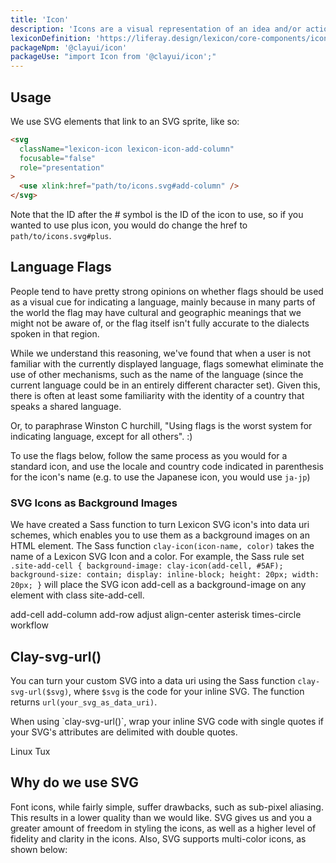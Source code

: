 ```yaml
---
title: 'Icon'
description: 'Icons are a visual representation of an idea and/or action.'
lexiconDefinition: 'https://liferay.design/lexicon/core-components/icons/'
packageNpm: '@clayui/icon'
packageUse: "import Icon from '@clayui/icon';"
---
```


## Usage

We use SVG elements that link to an SVG sprite, like so:

```html
<svg
  className="lexicon-icon lexicon-icon-add-column"
  focusable="false"
  role="presentation"
>
  <use xlink:href="path/to/icons.svg#add-column" />
</svg>
```

Note that the ID after the # symbol is the ID of the icon to use, so if you wanted to use plus icon, you would do change the href to `path/to/icons.svg#plus`.

## Language Flags

People tend to have pretty strong opinions on whether flags should be used as a visual cue for indicating a language, mainly because in many parts of the world the flag may have cultural and geographic meanings that we might not be aware of, or the flag itself isn't fully accurate to the dialects spoken in that region.

While we understand this reasoning, we've found that when a user is not familiar with the currently displayed language, flags somewhat eliminate the use of other mechanisms, such as the name of the language (since the current language could be in an entirely different character set). Given this, there is often at least some familiarity with the identity of a country that speaks a shared language.

Or, to paraphrase Winston C hurchill, "Using flags is the worst system for indicating language, except for all others". :)

To use the flags below, follow the same process as you would for a standard icon, and use the locale and country code indicated in parenthesis for the icon's name (e.g. to use the Japanese icon, you would use `ja-jp`)

### SVG Icons as Background Images

We have created a Sass function to turn Lexicon SVG icon's into data uri schemes, which enables you to use them as a background images on an HTML element. The Sass function `clay-icon(icon-name, color)` takes the name of a Lexicon SVG Icon and a color. For example, the Sass rule set `.site-add-cell { background-image: clay-icon(add-cell, #5AF); background-size: contain; display: inline-block; height: 20px; width: 20px; }` will place the SVG icon add-cell as a background-image on any element with class site-add-cell.

<span className="clay-site-add-cell clay-site-svg-bg">add-cell</span>
<span className="clay-site-add-column clay-site-svg-bg">add-column</span>
<span className="clay-site-add-row clay-site-svg-bg">add-row</span>
<span className="clay-site-adjust clay-site-svg-bg">adjust</span>
<span className="clay-site-align-center clay-site-svg-bg">align-center</span>
<span className="clay-site-asterisk clay-site-svg-bg">asterisk</span>
<span className="clay-site-svg-bg clay-site-times-circle">times-circle</span>
<span className="clay-site-svg-bg clay-site-workflow">workflow</span>

## Clay-svg-url()

You can turn your custom SVG into a data uri using the Sass function `clay-svg-url($svg)`, where `$svg` is the code for your inline SVG. The function returns `url(your_svg_as_data_uri)`.

<div className="alert alert-info">
  When using `clay-svg-url()`, wrap your inline SVG code with single quotes if
  your SVG's attributes are delimited with double quotes.
</div>

<span className="clay-site-linux-tux clay-site-svg-bg">Linux Tux</span>

## Why do we use SVG

Font icons, while fairly simple, suffer drawbacks, such as sub-pixel
aliasing. This results in a lower quality than we would like. SVG gives us
and you a greater amount of freedom in styling the icons, as well as a
higher level of fidelity and clarity in the icons. Also, SVG supports
multi-color icons, as shown below:

<div className="lexicon-icon-examples">
  <svg className="lexicon-icon lexicon-icon-asterisk">
    <use href="/icons.svg#asterisk" />
  </svg>
  <svg className="lexicon-icon lexicon-icon-logout">
    <use href="/icons.svg#logout" />
  </svg>
  <svg className="lexicon-icon lexicon-icon-exclamation-full">
    <use href="/icons.svg#exclamation-full" />
  </svg>
</div>
